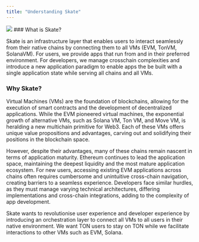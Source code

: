 ```yaml
---
title: "Understanding Skate"
---
```

<Frame caption="Skate">
  <img src="/images/introduction/overview.png" style={{ borderRadius: '0.5rem' }} />
</Frame>
### What is Skate? 

Skate is an infrastructure layer that enables users to interact seamlessly from their native chains by connecting them to all VMs (EVM, TonVM, SolanaVM). For users, we provide apps that run from and in their preferred environment. For developers, we manage crosschain complexities and introduce a new application paradigm to enable apps the be built with a single application state while serving all chains and all VMs. 

### Why Skate?

Virtual Machines (VMs) are the foundation of blockchains, allowing for the execution of smart contracts and the development of decentralized applications. While the EVM pioneered virtual machines, the exponential growth of alternative VMs, such as Solana VM, Ton VM, and Move VM, is heralding a new multichain primitive for Web3. Each of these VMs offers unique value propositions and advantages, carving out and solidifying their positions in the blockchain space. 

However, despite their advantages, many of these chains remain nascent in terms of application maturity. Ethereum continues to lead the application space, maintaining the deepest liquidity and the most mature application ecosystem. For new users, accessing existing EVM applications across chains often requires cumbersome and unintuitive cross-chain navigation, creating barriers to a seamless experience. Developers face similar hurdles, as they must manage varying technical architectures, differing implementations and cross-chain integrations, adding to the complexity of app development. 

Skate wants to revolutionise user experience and developer experience by introducing an orchestration layer to connect all VMs to all users in their native environment. We want TON users to stay on TON while we facilitate interactions to other VMs such as EVM, Solana.

### 